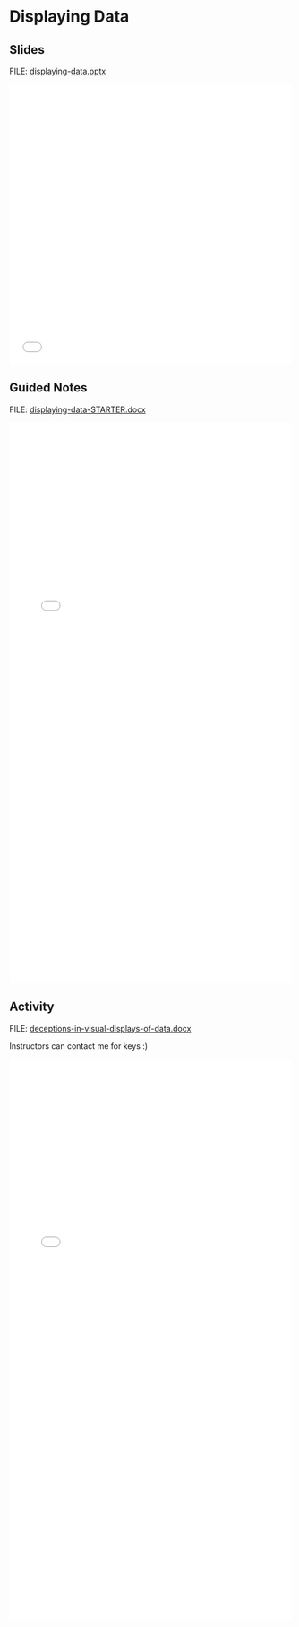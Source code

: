 # Displaying Data {.unnumbered}

## Slides

FILE: [displaying-data.pptx](https://github.com/coltongearhart/math125/blob/main/stats/displaying-data.pptx)

<embed src="stats/displaying-data.pdf" type="application/pdf" width="100%" height="500px"></embed>

## Guided Notes

FILE: [displaying-data-STARTER.docx](https://github.com/coltongearhart/math125/blob/main/stats/displaying-data-STARTER.docx)

<embed src="stats/displaying-data-COMPLETED.pdf" type="application/pdf" width="100%" height="1000px"></embed>

## Activity

FILE: [deceptions-in-visual-displays-of-data.docx](https://github.com/coltongearhart/math125/blob/main/stats/activities/deceptions-in-visual-displays-of-data.docx)

Instructors can contact me for keys :)

<embed src="stats/activities/deceptions-in-visual-displays-of-data.pdf" type="application/pdf" width="100%" height="1000px"></embed>

